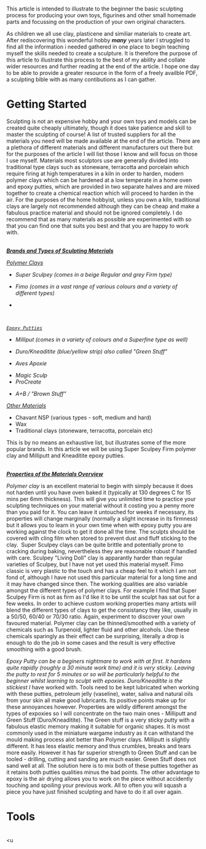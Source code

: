 = &nbsp; &nbsp; &nbsp; &nbsp; &nbsp; &nbsp; =

This article is intended to illustrate to the beginner the basic sculpting process for producing your own toys, figurines and other small homemade parts and focussing on the production of your own original characters.

As children we all use clay, plasticene and similiar materials to create art. After rediscovering this wonderful hobby '''''many''''' years later I struggled to find all the information i needed gathered in one place to begin teaching myself the skills needed to create a sculpture. It is therefore the purpose of this article to illustrate this process to the best of my ability and collate wider resources and further reading at the end of the article. I&nbsp;hope one day to be able to provide a greater resource in the form of a freely availble PDF, a sculpting bible with as many contibutions as I&nbsp;can gather.

= '''Getting Started'''  =

Sculpting is not an expensive hobby and your own toys and models can be created quite cheaply ultimately, though it does take patience and skill to master the sculpting of course! A list of trusted suppliers for all the materials you need will be made available at the end of the article. There are a plethora of different materials and different manufacturers out there but for the purposes of the article I&nbsp;will list those I know and will focus on those I&nbsp;use myself. Materials most sculptors use are generally divided into traditional type clays such as stoneware, terracotta and porcelain which require firing at high temperatures in a kiln in order to harden, modern polymer clays which can be hardened at a low temperate in a home oven and epoxy putties, which are provided in two separate halves and are mixed together to create a chemical reaction which will proceed to harden in the air. For the purposes of the home hobbyist, unless you own a kiln, traditional clays are largely not recommended although they can be cheap and make a fabulous practice material and should not be ignored completely. I&nbsp;do recommend that as many materials as possible are experimented with so that you can find one that suits you best and that you are happy to work with. 

<br> <u>'''''Brands and Types of Sculpting Materials'''''</u>

<u>''Polymer Clays'' </u> 

*''Super Sculpey (comes in a beige Regular and grey Firm type)''

*''Fimo (comes in a vast range of various colours and a variety of different types)''

*

<br> 

 <u>''Epoxy Putties''</u>
 

*''Milliput (comes in a variety of colours and a Superfine type as well)''

*''Duro/Kneaditite (blue/yellow strip) also called "Green Stuff"''

*''Aves Apoxie''

*''Magic Sculp'' 
*''ProCreate''

*''A+B / "Brown Stuff"''

<u>''Other Materials''</u>

*Chavant NSP (various types - soft, medium and hard)
*Wax
*Traditional clays (stoneware, terracotta, porcelain etc)

This is by no means an exhaustive list, but illustrates some of the more popular brands. In this article we will be using Super Sculpey Firm polymer clay and Milliputt and Kneaditite epoxy putties. 

<br> <u>'''''Properties of the Materials Overview'''''</u> 

''Polymer clay'' is an excellent material to begin with simply because it does not harden until you have oven baked it (typically at 130 degrees C for 15 mins per 6mm thickness). This will give you unlimited time to practice your sculpting techniques on your material without it costing you a penny more than you paid for it. You can leave it untouched for weeks if necessary, its properties will change marginally (normally a slight increase in its firmness) but it allows you to learn in your own time when with epoxy putty you are working against the clock to get it done all the time. The sculpts should be covered with cling film when stored to prevent dust and fluff sticking to the clay.&nbsp; Super Sculpey clays can be quite brittle and potentially prone to cracking during baking, nevertheless they are reasonable robust if handled with care. Sculpey "Living Doll" clay is apparantly harder than regular varieties of Sculpey, but I have not yet used this material myself. Fimo classic is very plastic to the touch and has a cheap feel to it which I&nbsp;am not fond of, although I&nbsp;have not used this particular material for a long time and it may have changed since then. The working qualities are also variable amongst the different types of polymer clays. For example I find that Super Sculpey Firm is not as firm as I'd like it to be until the sculpt has sat out for a few weeks. In order to achieve custom working properties many artists will blend the different types of clays to get the consistancy they like, usually in a 50/50, 60/40 or 70/30 ratio. Again, experiment to discover your own favoured material. Polymer clay can be thinned/smoothed with a variety of chemicals such as Turpenoid, lighter fluid and other alcohols. Use these chemicals sparingly as their effect can be surprising, literally a drop is enough to do the job in some cases and the result is very effective smoothing with a good brush.&nbsp;



''Epoxy Putty can be a beginers nightmare to work with at first. It hardens quite rapidly (roughly a 30 minute work time) and it is very sticky. Leaving the putty to rest for 5 minutes or so will be particularly helpful to the beginner whilst learning to sculpt with epoxies. Duro/Kneaditite is the stickiest I''&nbsp;have worked with. Tools need to be kept lubricated when working with these putties, petroleum jelly (vaseline), water, saliva and natural oils from your skin all make good lubricants. Its positive points make up for these annoyances however. Properties are wildly different amongst the types of expoxies so I&nbsp;will concentrate on the two main ones - Milliputt and Green Stuff (Duro/Kneaditite). The Green stuff is a very sticky putty with a fabulous elastic memory making it suitable for organic shapes. It is most commonly used in the miniature wargame industry as it can withstand the mould making process alot better than Polymer clays. Milliputt is slightly different. It has less elastic memory and thus crumbles, breaks and tears more easily. However it has far superior strength to Green Stuff and can be tooled - drilling, cutting and sanding are much easier. Green Stuff does not sand well at all. The solution here is to mix both of these putties together as it retains both putties qualities minus the bad points. The other advantage to epoxy is the air drying allows you to work on the piece without accidently touching and spoiling your previous work. All to often you will squash a piece you have just finished sculpting and have to do it all over again.



= Tools =

<br> <u</u> 

<u>'''''<br>'''''</u>